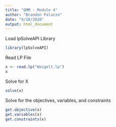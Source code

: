 ---
title: "QMM - Module 4"
author: "Brandon Palazzo"
date: "9/28/2020"
output: html_document
---

Load lpSolveAPI Library
```{r}
library(lpSolveAPI)
```

Read LP File
```{r}
x <- read.lp("Weigelt.lp") 
x

```
Solve for X

```{r}
solve(x)
```

Solve for the objectives, variables, and constraints
```{r}
get.objective(x)        
get.variables(x)       
get.constraints(x)      

```
